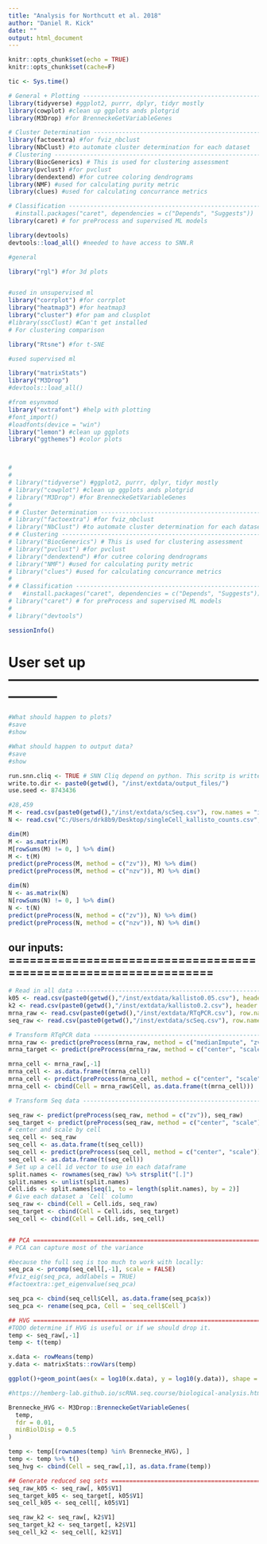 ```yaml
---
title: "Analysis for Northcutt et al. 2018"
author: "Daniel R. Kick"
date: ""
output: html_document
---
```


```r
knitr::opts_chunk$set(echo = TRUE)
knitr::opts_chunk$set(cache=F)

tic <- Sys.time()

# General + Plotting ----------------------------------------------------------
library(tidyverse) #ggplot2, purrr, dplyr, tidyr mostly
library(cowplot) #clean up ggplots ands plotgrid
library(M3Drop) #for BrenneckeGetVariableGenes

# Cluster Determination -------------------------------------------------------
library(factoextra) #for fviz_nbclust
library(NbClust) #to automate cluster determination for each dataset
# Clustering ------------------------------------------------------------------
library(BiocGenerics) # This is used for clustering assessment
library(pvclust) #for pvclust
library(dendextend) #for cutree coloring dendrograms
library(NMF) #used for calculating purity metric
library(clues) #used for calculating concurrance metrics

# Classification --------------------------------------------------------------
  #install.packages("caret", dependencies = c("Depends", "Suggests"))
library(caret) # for preProcess and supervised ML models

library(devtools)
devtools::load_all() #needed to have access to SNN.R
```

```r
#general

library("rgl") #for 3d plots


#used in unsupervised ml
library("corrplot") #for corrplot
library("heatmap3") #for heatmap3
library("cluster") #for pam and clusplot
#library(sscClust) #Can't get installed
# For clustering comparison

library("Rtsne") #for t-SNE

#used supervised ml

library("matrixStats")
library("M3Drop")
#devtools::load_all()

#from esynvmod
library("extrafont") #help with plotting
#font_import()
#loadfonts(device = "win")
library("lemon") #clean up ggplots
library("ggthemes") #color plots



# 
# 
# library("tidyverse") #ggplot2, purrr, dplyr, tidyr mostly
# library("cowplot") #clean up ggplots ands plotgrid
# library("M3Drop") #for BrenneckeGetVariableGenes
# 
# # Cluster Determination -------------------------------------------------------
# library("factoextra") #for fviz_nbclust
# library("NbClust") #to automate cluster determination for each dataset
# # Clustering ------------------------------------------------------------------
# library("BiocGenerics") # This is used for clustering assessment
# library("pvclust") #for pvclust
# library("dendextend") #for cutree coloring dendrograms
# library("NMF") #used for calculating purity metric
# library("clues") #used for calculating concurrance metrics
# 
# # Classification --------------------------------------------------------------
#   #install.packages("caret", dependencies = c("Depends", "Suggests"))
# library("caret") # for preProcess and supervised ML models
# 
# library("devtools")
```


```r
sessionInfo()
```

# User set up -----------------------------------------------------------------
```r
#What should happen to plots?
#save
#show

#What should happen to output data?
#save
#show

run.snn.cliq <- TRUE # SNN Cliq depend on python. This scritp is written to work on windows and hasn't been tested on Unix/Macos. Needed file is in ../Py. At the point of writing, python version 3.7 has beed tested and works
write.to.dir <- paste0(getwd(), "/inst/extdata/output_files/")
use.seed <- 8743436
```

```r
#28,459 
M <- read.csv(paste0(getwd(),"/inst/extdata/scSeq.csv"), row.names = "id", header = TRUE)
N <- read.csv("C:/Users/drk8b9/Desktop/singleCell_kallisto_counts.csv", row.names = "id", header = TRUE)

dim(M)
M <- as.matrix(M) 
M[rowSums(M) != 0, ] %>% dim()
M <- t(M)
predict(preProcess(M, method = c("zv")), M) %>% dim()
predict(preProcess(M, method = c("nzv")), M) %>% dim()

dim(N)
N <- as.matrix(N) 
N[rowSums(N) != 0, ] %>% dim()
N <- t(N)
predict(preProcess(N, method = c("zv")), N) %>% dim()
predict(preProcess(N, method = c("nzv")), N) %>% dim()

```


## our inputs: ================================================================
```r
# Read in all data ------------------------------------------------------------
k05 <- read.csv(paste0(getwd(),"/inst/extdata/kallisto0.05.csv"), header = F) %>% as.data.frame()
k2 <- read.csv(paste0(getwd(),"/inst/extdata/kallisto0.2.csv"), header = F) %>% as.data.frame()
mrna_raw <- read.csv(paste0(getwd(),"/inst/extdata/RTqPCR.csv"), row.names = "Sample", header = TRUE) %>% as.data.frame()
seq_raw <- read.csv(paste0(getwd(),"/inst/extdata/scSeq.csv"), row.names = "id", header = TRUE) %>% t() %>% as.data.frame()

# Transform RTqPCR data -------------------------------------------------------
mrna_raw <- predict(preProcess(mrna_raw, method = c("medianImpute", "zv")), mrna_raw)
mrna_target <- predict(preProcess(mrna_raw, method = c("center", "scale")), mrna_raw)

mrna_cell <- mrna_raw[,-1]
mrna_cell <- as.data.frame(t(mrna_cell))
mrna_cell <- predict(preProcess(mrna_cell, method = c("center", "scale")), mrna_cell)
mrna_cell <- cbind(Cell = mrna_raw$Cell, as.data.frame(t(mrna_cell)))

# Transform Seq data ----------------------------------------------------------

seq_raw <- predict(preProcess(seq_raw, method = c("zv")), seq_raw)
seq_target <- predict(preProcess(seq_raw, method = c("center", "scale")), seq_raw)
# center and scale by cell
seq_cell <- seq_raw
seq_cell <- as.data.frame(t(seq_cell))
seq_cell <- predict(preProcess(seq_cell, method = c("center", "scale")), seq_cell)
seq_cell <- as.data.frame(t(seq_cell))
# Set up a cell id vector to use in each dataframe
split.names <- rownames(seq_raw) %>% strsplit("[.]")
split.names <- unlist(split.names)
Cell.ids <- split.names[seq(1, to = length(split.names), by = 2)]
# Give each dataset a `Cell` column
seq_raw <- cbind(Cell = Cell.ids, seq_raw)
seq_target <- cbind(Cell = Cell.ids, seq_target)
seq_cell <- cbind(Cell = Cell.ids, seq_cell)


## PCA ========================================================================
# PCA can capture most of the variance

#because the full seq is too much to work with locally:
seq_pca <- prcomp(seq_cell[,-1], scale = FALSE)
#fviz_eig(seq_pca, addlabels = TRUE)
#factoextra::get_eigenvalue(seq_pca)

seq_pca <- cbind(seq_cell$Cell, as.data.frame(seq_pca$x))
seq_pca <- rename(seq_pca, Cell = `seq_cell$Cell`)

## HVG ========================================================================
#TODO determine if HVG is useful or if we should drop it.
temp <- seq_raw[,-1]
temp <- t(temp)

x.data <- rowMeans(temp)
y.data <- matrixStats::rowVars(temp)

ggplot()+geom_point(aes(x = log10(x.data), y = log10(y.data)), shape = 1)

#https://hemberg-lab.github.io/scRNA.seq.course/biological-analysis.html#feature-selection

Brennecke_HVG <- M3Drop::BrenneckeGetVariableGenes(
  temp,
  fdr = 0.01,
  minBiolDisp = 0.5
)

temp <- temp[(rownames(temp) %in% Brennecke_HVG), ]
temp <- temp %>% t()
seq_hvg <- cbind(Cell = seq_raw[,1], as.data.frame(temp))

## Generate reduced seq sets ==================================================
seq_raw_k05 <- seq_raw[, k05$V1]
seq_target_k05 <- seq_target[, k05$V1]
seq_cell_k05 <- seq_cell[, k05$V1]

seq_raw_k2 <- seq_raw[, k2$V1]
seq_target_k2 <- seq_target[, k2$V1]
seq_cell_k2 <- seq_cell[, k2$V1]
```


```r

```
































